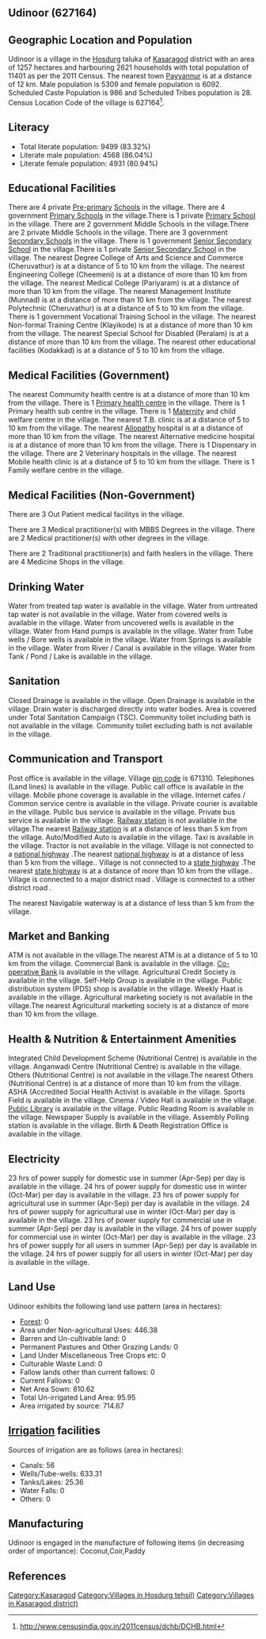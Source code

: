 {{Infobox settlement
| name=Udinoor
| native_name=
| native_name_lang=
| other_name=
| nickname=
| settlement_type=Village
| image_skyline=
| image_alt=
| image_caption=
| pushpin_map=India Kerala
| pushpin_label_position=right
| pushpin_map_alt=
| pushpin_map_caption=Location in Kerala, India
| latd=
| latm=
| lats=
| latNS=
| longd=
| longm=
| longs=
| longEW=
| coordinates_display=inline,title
| subdivision_type=Country
| subdivision_name={{flag|India}}
| subdivision_type1=[[States and territories of India|State]]
| subdivision_name1=Kerala 
| subdivision_type2=[[List of districts of India|District]]
| subdivision_name2=Kasaragod
| subdivision_type3=Tahsil
| subdivision_name3=Hosdurg
| website=
| established_title=<!-- Established -->
| established_date=
| founder=
| named_for=
| government_type=
| governing_body=
| unit_pref=Metric=
| area_footnotes=
| area_rank=
| area_total_km2=12.57
| elevation_footnotes=
| elevation_m=
| population_total=11401
| population_as_of=2011
| population_rank=
| population_density_km2=907
| population_demonym=
| population_footnotes=
| demographics_type1=Languages
| demographics1_title1=Official
| demographics1_info1=[[Malayalam language|Malayalam]]
| timezone1=[[Indian Standard Time|IST]]
| utc_offset1==+5:30
| postal_code_type=[[Postal Index Number|PIN]]
| postal_code=671310
| area_code_type=Telephone code
| area_code=
| registration_plate=
| blank1_name_sec1=Nearest city
| blank1_info_sec1=[[Payyannur]]
| blank2_name_sec1=[[Human sex ratio|Sex ratio]]
| blank2_info_sec1=1147 [[male|♂]]/[[female|♀]]
| blank3_name_sec1=Literacy
| blank3_info_sec1=83.32%
| blank1_name_sec2=[[2011 Census of India|2011 census]] code
| blank1_info_sec2=627164
| footnotes=
}}

== Udinoor (627164) ==

== Geographic Location and Population ==

Udinoor is a village in the [[Hosdurg]] taluka of [[Kasaragod]] district with an area of 1257 hectares and harbouring 2621 households with total population of 11401 as per the 2011 Census. The nearest town [[Payyannur]] is at a distance of 12 km. Male population is 5309 and female population is 6092. Scheduled Caste Population is 986 and Scheduled Tribes population is 28. Census Location Code of the village is 627164<ref>http://www.censusindia.gov.in/2011census/dchb/DCHB.html</ref>.


== Literacy ==  
* Total literate population: 9499 (83.32%)
* Literate male population: 4568 (86.04%)
* Literate female population: 4931 (80.94%)


== Educational Facilities ==  
There are 4 private [[Pre-primary]] [[School]]s in the village.
There are 4 government [[Primary School]]s in the village.There is 1 private [[Primary School]] in the village.
There are 2 government Middle Schools in the village.There are 2 private Middle Schools in the village.
There are 3 government [[Secondary School]]s in the village.
There is 1 government [[Senior Secondary School]] in the village.There is 1 private [[Senior Secondary School]] in the village.
The nearest Degree College of Arts and Science and Commerce (Cheruvathur) is at a distance of 5 to 10 km from the village.
The nearest Engineering College (Cheemeni) is at a distance of more than 10 km from the village.
The nearest Medical College (Pariyaram) is at a distance of more than 10 km from the village.
The nearest Management Institute (Munnad) is at a distance of more than 10 km from the village.
The nearest Polytechnic (Cheruvathur) is at a distance of 5 to 10 km from the village.
There is 1 government Vocational Training School in the village.
The nearest Non-formal Training Centre (Klayikode) is at a distance of more than 10 km from the village.
The nearest Special School for Disabled (Peralam) is at a distance of more than 10 km from the village.
The nearest other educational facilities (Kodakkad) is at a distance of 5 to 10 km from the village.


== Medical Facilities (Government) ==
The nearest Commumity health centre is at a distance of more than 10 km from the village.
There is 1 [[Primary health centre]] in the village.
There is 1 Primary health sub centre in the village.
There is 1 [[Maternity]] and child welfare centre in the village.
The nearest T.B. clinic is at a distance of 5 to 10 km from the village.
The nearest [[Allopathy]] hospital is at a distance of more than 10 km from the village.
The nearest Alternative medicine hospital is at a distance of more than 10 km from the village.
There is 1 Dispensary in the village.
There are 2 Veterinary hospitals in the village.
The nearest Mobile health clinic is at a distance of 5 to 10 km from the village.
There is 1 Family welfare centre in the village.


== Medical Facilities (Non-Government) ==
There are 3 Out Patient medical facilitys in the village.


There are 3 Medical practitioner(s) with MBBS Degrees in the village.
There are 2 Medical practitioner(s) with other degrees in the village.

There are 2 Traditional practitioner(s) and faith healers in the village.
There are 4 Medicine Shops in the village.



== Drinking Water ==
Water from treated tap water is available in the village.
Water from untreated tap water is not available in the village.
Water from covered wells is available in the village.
Water from uncovered wells is available in the village.
Water from Hand pumps is available in the village.
Water from Tube wells / Bore wells is available in the village.
Water from Springs is available in the village.
Water from River / Canal is available in the village.
Water from Tank / Pond / Lake is available in the village.


== Sanitation ==
Closed Drainage is available in the village.
Open Drainage is available in the village.
Drain water is discharged directly into water bodies.
Area is covered under Total Sanitation Campaign (TSC).
Community toilet including bath is not available in the village.
Community toilet excluding bath is not available in the village.


== Communication and Transport ==
Post office is available in the village.
Village [[pin code]] is 671310.
Telephones (Land lines) is available in the village.
Public call office is available in the village.
Mobile phone coverage is available in the village.
Internet cafes / Common service centre is available in the village.
Private courier is available in the village.
Public bus service is available in the village.
Private bus service is available in the village.
[[Railway station]] is not available in the village.The nearest [[Railway station]] is at a distance of less than 5 km from the village.
Auto/Modified Auto is available in the village.
Taxi is available in the village.
Tractor is not available in the village.
Village is not connected to a [[national highway]] .The nearest [[national highway]] is at a distance of less than 5 km from the village..
Village is not connected to a [[state highway]] .The nearest [[state highway]] is at a distance of more than 10 km from the village..
Village is connected to a major district road    .
Village is connected to a other district road  .



The nearest Navigable waterway is at a distance of less than 5 km from the village.



== Market and Banking ==
ATM is not available in the village.The nearest ATM is at a distance of 5 to 10 km from the village.
Commercial Bank is available in the village.
[[Co-operative Bank]] is available in the village.
Agricultural Credit Society is available in the village.
Self-Help Group is available in the village.
Public distribution system (PDS) shop is available in the village.
Weekly Haat is available in the village.
Agricultural marketing society is not available in the village.The nearest Agricultural marketing society is at a distance of more than 10 km from the village.


== Health & Nutrition & Entertainment Amenities ==
Integrated Child Development Scheme (Nutritional Centre) is available in the village.
Anganwadi Centre (Nutritional Centre) is available in the village.
Others (Nutritional Centre) is not available in the village.The nearest Others (Nutritional Centre) is at a distance of more than 10 km from the village.
ASHA (Accredited Social Health Activist is available in the village.
Sports Field is available in the village.
Cinema / Video Hall is available in the village.
[[Public Library]] is available in the village.
Public Reading Room is available in the village.
Newspaper Supply is available in the village.
Assembly Polling station is available in the village.
Birth & Death Registration Office is available in the village.


== Electricity ==
23 hrs of power supply for domestic use in summer (Apr-Sep) per day is available in the village.
24 hrs of power supply for domestic use in winter (Oct-Mar) per day is available in the village.
23 hrs of power supply for agricultural use in summer (Apr-Sep) per day is available in the village.
24 hrs of power supply for agricultural use in winter (Oct-Mar) per day is available in the village.
23 hrs of power supply for commercial use in summer (Apr-Sep) per day is available in the village.
24 hrs of power supply for commercial use in winter (Oct-Mar) per day is available in the village.
23 hrs of power supply for all users in summer (Apr-Sep) per day is available in the village.
24 hrs of power supply for all users in winter (Oct-Mar) per day is available in the village.


== Land Use ==
Udinoor exhibits the following land use pattern (area in hectares):
* [[Forest]]: 0
* Area under Non-agricultural Uses: 446.38
* Barren and Un-cultivable land: 0
* Permanent Pastures and Other Grazing Lands: 0
* Land Under Miscellaneous Tree Crops etc: 0
* Culturable Waste Land: 0
* Fallow lands other than current fallows: 0
* Current Fallows: 0
* Net Area Sown: 810.62
* Total Un-irrigated Land Area: 95.95
* Area irrigated by source: 714.67


== [[Irrigation]] facilities ==
Sources of irrigation are as follows (area in hectares):
* Canals: 56
* Wells/Tube-wells: 633.31
* Tanks/Lakes: 25.36
* Water Falls: 0
* Others: 0


== Manufacturing ==
Udinoor is engaged in the manufacture of following items (in decreasing order of importance): Coconut,Coir,Paddy


[[Category:Kasaragod]]
[[Category:Villages in Hosdurg tehsil)]]
[[Category:Villages in Kasaragod district)]]


== References ==
{{Reflist}}


